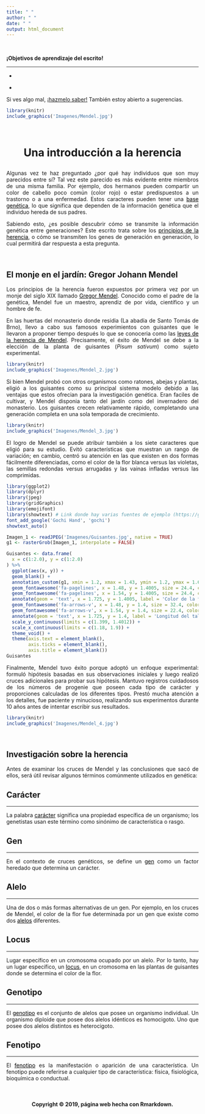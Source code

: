 ```yaml
---
title: " "
author: " "
date: " "
output: html_document
---
```


<br>

<div class = "row">

<div class = "col-md-6">

<div class="card border-dark mb-3" style="max-width: 40rem;">
  <div class="card-header">
  <strong>
  ¡Objetivos de aprendizaje del escrito!
  <HR>
  </strong>
  <p class="card-text">
- 
-
  </p>
  </div>
  </div>
  <div style='text-align:justify'><font color="black"><i class="fa fa-comments-o"></font></i> Si ves algo mal, <a href="mailto:jollopezma@unal.edu.co">¡hazmelo saber!</a> También estoy abierto a sugerencias.</div>

</div>


<div class = "col-md-6">

```r
library(knitr)
include_graphics('Imagenes/Mendel.jpg')
```

</div>

</div>

<br>

<center>
<h1>
<strong>
<p class="text-primary">
Una introducción a la herencia</font>
</strong>
</h1>
</center>

<div style='text-align:justify'>Algunas vez te haz preguntado ¿por qué hay individuos que son muy parecidos entre sí? Tal vez este parecido es más evidente entre miembros de una misma familia. Por ejemplo, dos hermanos pueden compartir un color de cabello poco común (color rojo) o estar predispuestos a un trastorno o a una enfermedad. Estos caracteres pueden tener una <font color="black"><u>base genética</u></font>, lo que significa que dependen de la información genética que el individuo hereda de sus padres.

Sabiendo esto, ¿es posible descubrir cómo se transmite la información genética entre generaciones? Este escrito trata sobre los <font color="black"><u>principios de la herencia</u></font>, o cómo se transmiten los genes de generación en generación, lo cual permitirá dar respuesta a esta pregunta.

<br>

<h2>
<strong>
El monje en el jardín: Gregor Johann Mendel
</strong>
</h2>

Los principios de la herencia fueron expuestos por primera vez por un monje del siglo XIX llamado <font color="black"><u>Gregor Mendel</u></font>. Conocido como el padre de la genética, Mendel fue un maestro, aprendiz de por vida, científico y un hombre de fe.

<div class = "row">

<div class = "col-md-8">

En las huertas del monasterio donde residia (La abadía de Santo Tomás de Brno), llevo a cabo sus famosos experimientos con guisantes que le llevaron a proponer tiempo después lo que se conoceria como las <font color="black"><u>leyes de la herencia de Mendel</u></font>. Precisamente, el éxito de Mendel se debe a la elección de la planta de guisantes (*Pisum sativum*) como sujeto experimental.

</div>

<div class = "col-md-4">

```r
library(knitr)
include_graphics('Imagenes/Mendel_2.jpg')
```

</div>

</div>

<div class = "row">

<div class = "col-md-9">

Si bien Mendel probó con otros organismos como ratones, abejas y plantas, eligió a los guisantes como su principal sistema modelo debido a las ventajas que estos ofrecian para la investigación genética. <!--Un <font color="black"><u>sistema modelo</u></font> es un organismo que facilita investigar una cuestión científica en particular, como por ejemplo, cómo se heredan las características. Al estudiar un sistema modelo, los investigadores pueden aprender principios generales que se aplican a otros organismos más difíciles de estudiar, como los humanos.--> Eran faciles de cultivar, y Mendel disponia tanto del jardín como del invernadero del monasterio. Los guisantes crecen relativamente rápido, completando una generación completa en una sola temporada de crecimiento.

</div>

<div class = "col-md-3">

```r
library(knitr)
include_graphics('Imagenes/Mendel_3.jpg')
```

</div>

</div>

<div class = "row">

<div class = "col-md-8">

El logro de Mendel se puede atribuir también a los siete caracteres que eligió para su estudio. Evitó características que muestran un rango de variación; en cambio, centró su atención en las que existen en dos formas fácilmente diferenciadas, como el color de la flor blanca versus las violetas, las semillas redondas versus arrugadas y las vainas infladas versus las comprimidas.

</div>

<div class = "col-md-4">

```r

library(ggplot2)
library(dplyr)
library(jpeg)
library(gridGraphics)
library(emojifont)
library(showtext) # Link donde hay varias fuentes de ejemplo (https://github.com/yixuan/showtext)
font_add_google('Gochi Hand', 'gochi')
showtext_auto()

Imagen_1 <- readJPEG('Imagenes/Guisantes.jpg', native = TRUE)
g1 <- rasterGrob(Imagen_1, interpolate = FALSE)

Guisantes <- data.frame(
  x = c(1:2.0), y = c(1:2.0)
) %>%
  ggplot(aes(x, y)) +
  geom_blank() +
  annotation_custom(g1, xmin = 1.2, xmax = 1.43, ymin = 1.2, ymax = 1.6) +
  geom_fontawesome('fa-pagelines', x = 1.48, y = 1.4005, size = 24.4, color = 'gray') +
  geom_fontawesome('fa-pagelines', x = 1.54, y = 1.4005, size = 24.4, color = 'purple') +
  annotate(geom = 'text', x = 1.725, y = 1.4005, label = 'Color de la flor', family = 'gochi', size = 18.8, colour = 'black') +
  geom_fontawesome('fa-arrows-v', x = 1.48, y = 1.4, size = 32.4, color = 'black') +
  geom_fontawesome('fa-arrows-v', x = 1.54, y = 1.4, size = 22.4, color = 'black') +
  annotate(geom = 'text', x = 1.725, y = 1.4, label = 'Longitud del tallo', family = 'gochi', size = 18.8, colour = 'black') +
  scale_y_continuous(limits = c(1.399, 1.4012)) +
  scale_x_continuous(limits = c(1.18, 1.9)) +
  theme_void() +
  theme(axis.text = element_blank(),
        axis.ticks = element_blank(),
        axis.title = element_blank())
Guisantes
```

</div>

</div>

<div class = "row">

<div class = "col-md-9">

Finalmente, Mendel tuvo éxito porque adoptó un enfoque experimental: formuló hipótesis basadas en sus observaciones iniciales y luego realizó cruces adicionales para probar sus hipótesis. Mantuvo registros cuidadosos de los números de progenie que poseen cada tipo de carácter y proporciones calculadas de los diferentes tipos. Prestó mucha atención a los detalles, fue paciente y minucioso, realizando sus experimentos durante 10 años antes de intentar escribir sus resultados.

</div>

<div class = "col-md-3">

```r
library(knitr)
include_graphics('Imagenes/Mendel_4.jpg')
```

</div>

</div>

<!--
Los estudios de Mendel constituyen un excelente ejemplo de buena técnica científica. Eligió el material de investigación adecuado para el estudio del problema en cuestión, diseñó sus experimentos cuidadosamente, recopiló grandes cantidades de datos y utilizó análisis matemáticos para mostrar que los resultados eran consistentes con su hipótesis. Las predicciones de la hipótesis se probaron en una nueva ronda de experimentación.
-->

<br>

<h2>
<strong>
Investigación sobre la herencia
</strong>
</h2>
</p>

Antes de examinar los cruces de Mendel y las conclusiones que sacó de ellos, será útil revisar algunos términos comúnmente utilizados en genética:

<div class = "row">

<div class = "col-md-4">

<div class="alert alert-dismissible alert-warning">
  <h2 class="alert-heading">
  <strong>
  Carácter
  </strong>
  </h2>
  <HR>
  <p class="mb-0">La palabra <font color="black"><u>carácter</font></u> significa una propiedad específica de un organismo; los genetistas usan este término como sinónimo de característica o rasgo.</p>
</div>

</div>

<div class = "col-md-4">

<div class="alert alert-dismissible alert-danger">
  <h2 class="alert-heading">
  <strong>
  Gen
  </strong>
  </h2>
  <HR>
  <p class="mb-0">En el contexto de cruces genéticos, se define un <font color="black"><u>gen</font></u> como un factor heredado que determina un carácter.</p>
</div>

</div>

<div class = "col-md-4">

<div class="alert alert-dismissible alert-info">
 <h2 class="alert-heading">
  <strong>
  Alelo
  </strong>
  </h2>
  <HR>
  <p class="mb-0">Una de dos o más formas alternativas de un gen. Por ejemplo, en los cruces de Mendel, el color de la flor fue determinada por un gen que existe como dos <font color="black"><u>alelos</font></u> diferentes.</p>
</div>

</div>

</div>

<div class = "row">

<div class = "col-md-4">

<div class="alert alert-dismissible alert-primary">
  <h2 class="alert-heading">
  <strong>
  Locus
  </strong>
  </h2>
  <HR>
  <p class="mb-0">Lugar específico en un cromosoma ocupado por un alelo. Por lo tanto, hay un lugar específico, un <font color="black"><u>locus</font></u>, en un cromosoma en las plantas de guisantes donde se determina el color de la flor.</p>
</div>

</div>

<div class = "col-md-4">

<div class="alert alert-dismissible alert-success">
  <h2 class="alert-heading">
  <strong>
  Genotipo
  </strong>
  </h2>
  <HR>
  <p class="mb-0">El <font color="black"><u>genotipo</font></u> es el conjunto de alelos que posee un organismo individual. Un organismo diploide que posee dos alelos idénticos es homocigoto. Uno que posee dos alelos distintos es heterocigoto.</p>
</div>

</div>

<div class = "col-md-4">

<div class="alert alert-dismissible alert-warning">
  <h2 class="alert-heading">
  <strong>
  Fenotipo
  </strong>
  </h2>
  <HR>
  <p class="mb-0">El <font color="black"><u>fenotipo</font></u> es la manifestación o aparición de una característica. Un fenotipo puede referirse a cualquier tipo de característica: física, fisiológica, bioquímica o conductual.</p>
</div>

</div>

</div>



<br>

<H4 align="center"> Copyright &copy; 2019, página web hecha con Rmarkdown. </H4>
